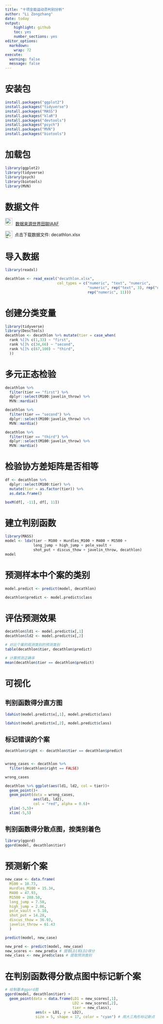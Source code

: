 ```yaml
---
title: "十项全能运动员判别分析"
author: "Li Zongzhang"
date: today
output:
    highlight: github
    toc: yes
    number_sections: yes
editor_options:
  markdown:
    wrap: 72
execute:
  warning: false
  message: false
---
```



# 安装包

```r

install.packages("ggplot2")
install.packages("tidyverse")
install.packages("MASS")
install.packages("klaR")
install.packages("devtools")
install.packages("psych")
install.packages("MVN")
install.packages("biotools")
```

# 加载包

```r

library(ggplot2)
library(tidyverse)
library(psych)
library(biotools)
library(MVN)

```


# 数据文件

<img src="img/link.png" alt="讲义" style="width: 24px; height: 24px;margin-right: 10px">[数据来源世界田联IAAF](https://www.iaaf.org/records/toplists/combined-events/decathlon/){target="_blank"}


<a href="https://github.com/lizongzhang/mvs25/raw/main/decathlon.xlsx" 
   target="_blank" 
   style="text-decoration: none; display: inline-flex; align-items: center;">
  <img src="img/download.png" 
       alt="Download icon" 
       style="width: 24px; height: 24px; margin-right: 8px;">
  点击下载数据文件: decathlon.xlsx
</a>

# 导入数据

```r
library(readxl)

decathlon <- read_excel("decathlon.xlsx", 
                        col_types = c("numeric", "text", "numeric", 
                                      "numeric", rep("text", 3), rep("numeric", 3), "text", 
                                      rep("numeric", 11)))
```

# 创建分类变量

```r
library(tidyverse)
library(DescTools)
decathlon <- decathlon %>% mutate(tier = case_when(
  rank %[]% c(1,33) ~ "first",
  rank %[]% c(34,66) ~ "second",
  rank %[]% c(67,100) ~ "third",
  ))
```

# 多元正态检验

```r
decathlon %>% 
  filter(tier == "first") %>%
  dplyr::select(M100:javelin_throw) %>%
  MVN::mardia()

decathlon %>% 
  filter(tier == "second") %>%
  dplyr::select(M100:javelin_throw) %>%
  MVN::mardia()

decathlon %>% 
  filter(tier == "third") %>%
  dplyr::select(M100:javelin_throw) %>%
  MVN::mardia()

```

# 检验协方差矩阵是否相等

```r
df <- decathlon %>% 
  dplyr::select(M100:tier) %>% 
  mutate(tier = as.factor(tier)) %>% 
  as.data.frame()

boxM(df[, -11], df[, 11])
```

# 建立判别函数

```r
library(MASS)
model <- lda(tier ~ M100 + Hurdles_M100 + M400 + M1500 +
             long_jump + high_jump + pole_vault +
             shot_put + discus_thow + javelin_throw, decathlon)
model

```

# 预测样本中个案的类别

```r
model.predict <- predict(model, decathlon)

decathlon$predict <- model.predict$class

```

# 评估预测效果

```r
decathlon$ld1 <- model.predict$x[,1]
decathlon$ld2 <- model.predict$x[,2]

# 对比个案的观测类别的预测类别
table(decathlon$tier, decathlon$predict)

# 计算预测正确率
mean(decathlon$tier == decathlon$predict)

```




# 可视化

## 判别函数得分直方图

```r

ldahist(model.predict$x[,1], model.predict$class)

ldahist(model.predict$x[,2], model.predict$class)

```


## 标记错误的个案

```r
decathlon$right <- decathlon$tier == decathlon$predict


wrong_cases <- decathlon %>% 
  filter(decathlon$right == FALSE)

wrong_cases

decathlon %>% ggplot(aes(ld1, ld2, col = tier))+
  geom_point()+
  geom_point(data = wrong_cases,
             aes(ld1, ld2),
             col = "red", alpha = 0.6)+
  ylim(-5,5)+
  xlim(-5,5)
```

## 判别函数得分散点图，按类别着色

```r
library(ggord)
ggord(model, decathlon$tier)

```

# 预测新个案

```r
new_case <- data.frame(
  M100 = 10.73,
  Hurdles_M100 = 15.34,
  M400 = 47.93,
  M1500 = 288.58, 
  long_jump = 7.58, 
  high_jump = 2.06,
  pole_vault = 5.10,
  shot_put = 14.28,
  discus_thow = 36.93,
  javelin_throw = 61.43
  )

predict(model, new_case)

new_pred <- predict(model, new_case)
new_scores <- new_pred$x # 提取LD1和LD2得分
new_class <- new_pred$class # 提取预测类别


```

# 在判别函数得分散点图中标记新个案

```r
# 绘制基本ggord图
ggord(model, decathlon$tier) + 
  geom_point(data = data.frame(LD1 = new_scores[,1], 
                               LD2 = new_scores[,2], 
                               tier = new_class),
              aes(x = LD1, y = LD2),
              size = 5, shape = 17, color = "cyan") # 用大三角形标记新点
```



